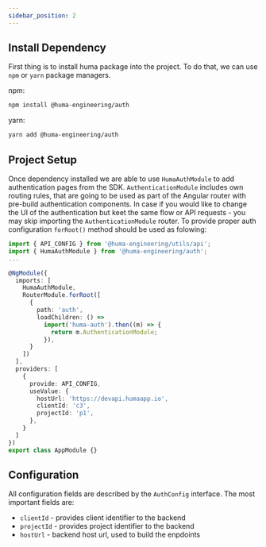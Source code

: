 ```yaml
---
sidebar_position: 2
---
```


## Install Dependency 

First thing is to install huma package into the project. To do that, we can use `npm` or `yarn` package managers.

npm:
```bash
npm install @huma-engineering/auth
```

yarn:
```bash
yarn add @huma-engineering/auth
```

## Project Setup

Once dependency installed we are able to use `HumaAuthModule` to add authentication pages from the SDK. 
`AuthenticationModule` includes own routing rules, that are going to be used as part of the Angular router with pre-build authentication components.
In case if you would like to change the UI of the authentication but keet the same flow or API requests - you may skip importing the `AuthenticationModule` router.
To provide proper auth configuration `forRoot()` method should be used as folowing:

```typescript
import { API_CONFIG } from '@huma-engineering/utils/api';
import { HumaAuthModule } from '@huma-engineering/auth';
...

@NgModule({
  imports: [
    HumaAuthModule,
    RouterModule.forRoot([
      {
        path: 'auth',
        loadChildren: () =>
          import('huma-auth').then((m) => {
            return m.AuthenticationModule;
          }),
      }
    ])
  ],
  providers: [
    {
      provide: API_CONFIG,
      useValue: {
        hostUrl: 'https://devapi.humaapp.io',
        clientId: 'c3',
        projectId: 'p1',
      },
    }
  ]
})
export class AppModule {}
```

## Configuration

All configuration fields are described by the `AuthConfig` interface.
The most important fields are:

- `clientId` - provides client identifier to the backend
- `projectId` - provides project identifier to the backend
- `hostUrl` - backend host url, used to build the enpdoints 